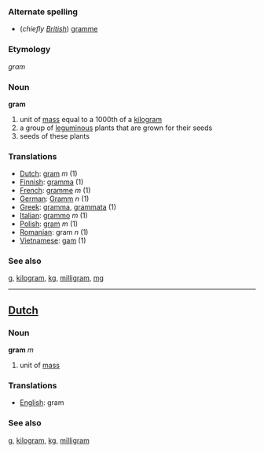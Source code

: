 === Alternate spelling ===
*(''chiefly [[w:British English|British]]'') [[gramme]]

===Etymology===

''gram''

=== Noun ===

'''gram'''

# unit of [[mass]] equal to a 1000th of a [[kilogram]]
# a group of [[leguminous]] plants that are grown for their seeds
# seeds of these plants

=== Translations ===
*[[Dutch]]: [[gram#Dutch|gram]] ''m'' (1)
*[[Finnish]]: [[gramma]] (1)
*[[French]]: [[gramme]] ''m'' (1)
*[[German]]: [[Gramm]] ''n'' (1)
*[[Greek]]: [[gramma]], [[grammata]] (1)
*[[Italian]]: [[grammo]] ''m'' (1)
*[[Polish]]: [[gram]] ''m'' (1)
*[[Romanian]]: gram ''n'' (1)
*[[Vietnamese]]: [[gam]] (1)

=== See also ===
[[g]], [[kilogram]], [[kg]], [[milligram]], [[mg]]

----

==[[Dutch]]==
=== Noun ===

'''gram''' ''m''

# unit of [[mass]]

=== Translations ===
*[[English]]: gram

=== See also ===
[[g]], [[kilogram]], [[kg]], [[milligram]]